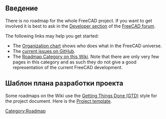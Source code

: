 <languages/>

<span id="Introduction"></span>
== Введение ==

There is no roadmap for the whole FreeCAD project. If you want to get involved it is best to ask in the [https://forum.freecadweb.org/viewforum.php?f=10 Developer section] of the [https://forum.freecadweb.org/index.php FreeCAD forum].

The following links may help you get started:
* The [[Organization_chart|Organization chart]] shows who does what in the FreeCAD universe.
* The [https://github.com/FreeCAD/FreeCAD/issues?q=is%3Aopen+is%3Aissue current issues on GitHub].
* The [[:Category:Roadmap|Roadmap Category on this Wiki]]. Note that there are only very few pages in this category and as such they do not give a good representation of the current FreeCAD development.

<span id="Roadmap_project_template"></span>
== Шаблон плана разработки проекта ==

Some roadmaps on the Wiki use the [https://en.wikipedia.org/wiki/Getting_Things_Done#Methodology Getting Things Done (GTD)] style for the project document. Here is the [[Project_template|Project template]].


[[Category:Roadmap]]